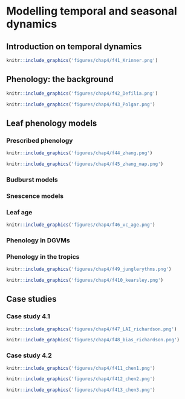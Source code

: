 # Modelling temporal and seasonal dynamics
\chaptermark{dynamics}

## Introduction on temporal dynamics

```r
knitr::include_graphics('figures/chap4/f41_Krinner.png')
```



## Phenology: the background

```r
knitr::include_graphics('figures/chap4/f42_Defilia.png')
```

```r
knitr::include_graphics('figures/chap4/f43_Polgar.png')
```


## Leaf phenology models

### Prescribed phenology

```r
knitr::include_graphics('figures/chap4/f44_zhang.png')
```

```r
knitr::include_graphics('figures/chap4/f45_zhang_map.png')
```


### Budburst models

### Snescence models

### Leaf age

```r
knitr::include_graphics('figures/chap4/f46_vc_age.png')
```



### Phenology in DGVMs

### Phenology in the tropics

```r
knitr::include_graphics('figures/chap4/f49_junglerythms.png')
```


```r
knitr::include_graphics('figures/chap4/f410_kearsley.png')
```


## Case studies

### Case study 4.1


```r
knitr::include_graphics('figures/chap4/f47_LAI_richardson.png')
```


```r
knitr::include_graphics('figures/chap4/f48_bias_richardson.png')
```


### Case study 4.2


```r
knitr::include_graphics('figures/chap4/f411_chen1.png')
```


```r
knitr::include_graphics('figures/chap4/f412_chen2.png')
```


```r
knitr::include_graphics('figures/chap4/f413_chen3.png')
```

